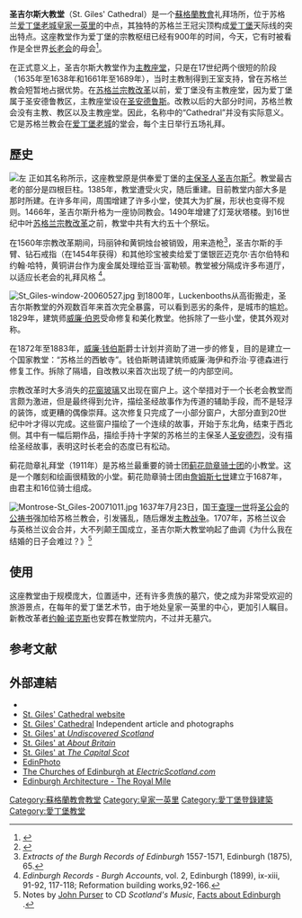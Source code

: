 {{Infobox church
| name    = {{Nowrap|圣吉尔斯大教堂}}
| fullname = High Kirk of Edinburgh
| other name = St Giles' Cathedral
| image = St Giles Cathedral - 01.jpg
| caption =教堂西面
| pushpin map            = Scotland Edinburgh
| pushpin label position = bottom
| pushpin map alt        = 
| pushpin mapsize        = 
| map caption            = 在愛丁堡市的位置
| latd   = 55
| latm   = 56
| lats   = 58
| latNS  = N
| longd  = 3
| longm  = 11
| longs  = 27
| longEW = W
| coordinates = {{coord|55|56|58|N|3|11|27|W|region:GB|display=title}}
| osgridref   = 
| location               = [[愛丁堡|愛丁堡]][[皇家一英里|皇家一英里]]
| country                = [[蘇格蘭|蘇格蘭]]
| denomination           = [[蘇格蘭教會|蘇格蘭教會]]
| previous denomination  = [[天主教|天主教]]
| website                = [http://www.stgilescathedral.org.uk/ www.stgilescathedral.org.uk]
| founded date           = 12世紀
| dedication             = [[聖吉爾斯|聖吉爾斯]]
| past bishop            = [[愛丁堡主教|愛丁堡主教]]
| status                 = 教區教堂
| functional status      = 使用中
| heritage designation   = [[登錄建築|A類登錄建築]]
| designated date        = 1970年12月14日
| presbytery = [[愛丁堡長老|愛丁堡長老]]
| minister   = 空缺
}}
'''圣吉尔斯大教堂'''（St. Giles' Cathedral）是一个[[蘇格蘭教會|蘇格蘭教會]]礼拜场所，位于苏格兰[[爱丁堡老城|爱丁堡老城]][[皇家一英里|皇家一英里]]的中点，其独特的苏格兰王冠尖顶构成[[爱丁堡|爱丁堡]]天际线的突出特点。这座教堂作为爱丁堡的宗教枢纽已经有900年的时间，今天，它有时被看作是全世界[[长老会|长老会]]的母会<ref>{{cite web|title=St. Giles' Cathedral|url=http://www.stgilescathedral.org.uk/|publisher=St. Giles' Cathedral|accessdate=2008-04-08|archive-date=2019-05-03|archive-url=https://web.archive.org/web/20190503110833/https://stgilescathedral.org.uk/|dead-url=no}}</ref>。

在正式意义上，圣吉尔斯大教堂作为[[主教座堂|主教座堂]]，只是在17世纪两个很短的阶段（1635年至1638年和1661年至1689年），当时主教制得到王室支持，曾在苏格兰教会短暂地占据优势。在[[苏格兰宗教改革|苏格兰宗教改革]]以前，爱丁堡没有主教座堂，因为爱丁堡属于圣安德鲁教区，主教座堂设在[[圣安德鲁斯|圣安德鲁斯]]。改教以后的大部分时间，苏格兰教会没有主教、教区以及主教座堂。因此，名称中的“Cathedral”并没有实际意义。它是苏格兰教会在[[爱丁堡老城|爱丁堡老城]]的堂会，每个主日举行五场礼拜。

==歷史==
[[File:St_giles_cathedral.jpg|左]]
正如其名称所示，这座教堂原是供奉爱丁堡的[[主保圣人|主保圣人]][[圣吉尔斯|圣吉尔斯]]<ref>{{cite web|title=Edinburgh sightseeing tours|url=http://www.edinburghtours.org.uk/edinburgh-walking-tours.htm|deadurl=yes|archiveurl=https://web.archive.org/web/20101206033802/http://www.edinburghtours.org.uk/edinburgh-walking-tours.htm|archivedate=2010-12-06|accessdate=2010-12-31}}</ref>。教堂最古老的部分是四根巨柱。1385年，教堂遭受火灾，随后重建。目前教堂内部大多是那时所建。在许多年间，周围增建了许多小堂，使其大为扩展，形状也变得不规则。1466年，圣吉尔斯升格为一座协同教会。1490年增建了灯笼状塔楼。到16世纪中叶[[苏格兰宗教改革|苏格兰宗教改革]]之前，教堂中共有大约五十个祭坛。

在1560年宗教改革期间，玛丽钟和黄铜烛台被销毁，用来造枪<ref>''Extracts of the Burgh Records of Edinburgh'' 1557-1571, Edinburgh (1875), 65.</ref>，圣吉尔斯的手臂、钻石戒指（在1454年获得）和其他珍宝被卖给爱丁堡银匠迈克尔·吉尔伯特和约翰·哈特，黄铜讲台作为废金属处理给亚当·富勒顿。教堂被分隔成许多布道厅，以适应长老会的礼拜风格 <ref>''Edinburgh Records - Burgh Accounts'', vol. 2, Edinburgh (1899), ix-xiii, 91-92, 117-118; Reformation building works,92-166.</ref>。

[[Image:St_Giles-window-20060527.jpg|thumb]]
到1800年，Luckenbooths从高街搬走，圣吉尔斯教堂的外观数百年来首次完全暴露，可以看到恶劣的条件，是城市的尴尬。1829年，建筑师[[威廉·伯恩|威廉·伯恩]]受命修复和美化教堂。他拆除了一些小堂，使其外观对称。

在1872年至1883年，[[威廉·钱伯斯|威廉·钱伯斯]]爵士计划并资助了进一步的修复，目的是建立一个国家教堂：“苏格兰的西敏寺”。钱伯斯聘请建筑师威廉·海伊和乔治·亨德森进行修复工作。拆除了隔墙，自改教以来首次出现了统一的内部空间。

宗教改革时大多消失的[[花窗玻璃|花窗玻璃]]又出现在窗户上。这个举措对于一个长老会教堂而言颇为激进，但是最终得到允许，描绘圣经故事作为传道的辅助手段，而不是轻浮的装饰，或更糟的偶像崇拜。这次修复只完成了一小部分窗户，大部分直到20世纪中叶才得以完成。这些窗户描绘了一个连续的故事，开始于东北角，结束于西北侧。其中有一幅后期作品，描绘手持十字架的苏格兰的主保圣人[[圣安德烈|圣安德烈]]，没有描绘圣经故事，表明这时长老会的态度已有松动。

蓟花勋章礼拜堂（1911年）是苏格兰最重要的骑士团[[蓟花勋章|蓟花勋章骑士团]]的小教堂。这是一个雕刻和绘画很精致的小堂。蓟花勋章骑士团由[[詹姆斯二世_(英格蘭)|詹姆斯七世]]建立于1687年，由君主和16位骑士组成。

[[Image:Montrose-St_Giles-20071011.jpg|thumb]]
1637年7月23日，国王[[查理一世_(英格蘭)|查理一世]]将[[圣公会|圣公会]]的[[公祷书|公祷书]]强加给苏格兰教会，引发骚乱，随后爆发[[主教战争|主教战争]]。1707年，苏格兰议会与英格兰议会合并，大不列颠王国成立，圣吉尔斯大教堂响起了曲调《为什么我在结婚的日子会难过？》<ref>Notes by [[John_Purser|John Purser]] to CD ''Scotland's Music'', [http://www.electricscotland.com/familytree/magazine/augsep2003/edinburgh.htm Facts about Edinburgh] {{Wayback|url=http://www.electricscotland.com/familytree/magazine/augsep2003/edinburgh.htm |date=20210107025416 }}.</ref>

==使用==
这座教堂由于规模庞大，位置适中，还有许多贵族的墓穴，使之成为非常受欢迎的旅游景点，在每年的爱丁堡艺术节，由于地处皇家一英里的中心，更加引人瞩目。新教改革者[[约翰·诺克斯|约翰·诺克斯]]也安葬在教堂院内，不过并无墓穴。

{{Panorama|image=Image:St_Giles_Cathedral_Interior,_Edinburgh,_360°_Panorama.jpg |fullwidth=27881 |fullheight=8812 |caption=圣吉尔斯大教堂内部360°全景 |height=350}}

==参考文献==
{{reflist}}
==外部連結==
*{{commonscat-inline|St. Giles' Cathedral}}
* [http://www.stgilescathedral.org.uk/ St. Giles' Cathedral website] {{Wayback|url=http://www.stgilescathedral.org.uk/ |date=20190503110833 }}
* [http://www.hotels-edinburgh-scotland-hotels.com/st-giles-cathedral/ St. Giles' Cathedral] {{Wayback|url=http://www.hotels-edinburgh-scotland-hotels.com/st-giles-cathedral/ |date=20201221055747 }} Independent article and photographs
* [http://www.undiscoveredscotland.co.uk/edinburgh/stgiles/ St. Giles' at ''Undiscovered Scotland''] {{Wayback|url=http://www.undiscoveredscotland.co.uk/edinburgh/stgiles/ |date=20210107025351 }}
* [http://www.aboutbritain.com/StGilesCathedral.htm St. Giles' at ''About Britain''] {{Wayback|url=http://www.aboutbritain.com/StGilesCathedral.htm |date=20210107025346 }}
* [https://web.archive.org/web/20110108162237/http://thecapitalscot.com/reform/2giles.html St. Giles' at ''The Capital Scot'']
*[http://www.edinphoto.org.uk/0_buildings_s/0_buildings_-_st_giles_church.htm EdinPhoto] {{Wayback|url=http://www.edinphoto.org.uk/0_buildings_s/0_buildings_-_st_giles_church.htm |date=20201221055802 }}
*[http://www.electricscotland.com/history/edinburgh/chap14.htm The Churches of Edinburgh at ''ElectricScotland.com''] {{Wayback|url=http://www.electricscotland.com/history/edinburgh/chap14.htm |date=20040927174548 }}
*[http://www.scotcities.com/capital.htm Edinburgh Architecture - The Royal Mile] {{Wayback|url=http://www.scotcities.com/capital.htm |date=20110606104831 }}

{{Authority control}}
[[Category:蘇格蘭教會教堂|Category:蘇格蘭教會教堂]]
[[Category:皇家一英里|Category:皇家一英里]]
[[Category:愛丁堡登錄建築|Category:愛丁堡登錄建築]]
[[Category:愛丁堡教堂|Category:愛丁堡教堂]]